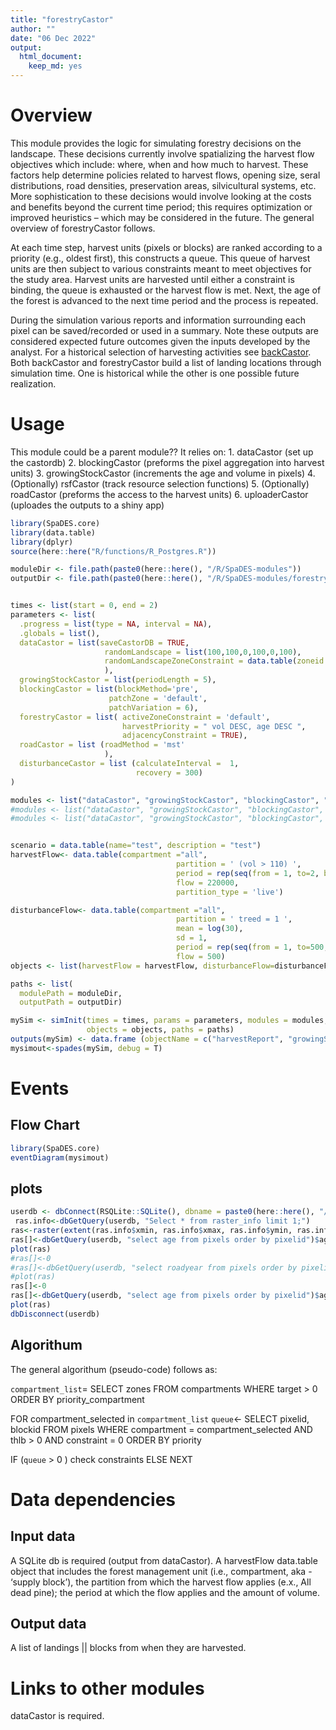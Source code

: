 ```yaml
---
title: "forestryCastor"
author: ""
date: "06 Dec 2022"
output:
  html_document: 
    keep_md: yes
---
```


<!--
Copyright 2023 Province of British Columbia
 
Licensed under the Apache License, Version 2.0 (the "License");
you may not use this file except in compliance with the License.
You may obtain a copy of the License at
 
http://www.apache.org/licenses/LICENSE-2.0
 
Unless required by applicable law or agreed to in writing, software distributed under the License is distributed on an "AS IS" BASIS,
WITHOUT WARRANTIES OR CONDITIONS OF ANY KIND, either express or implied.
See the License for the specific language governing permissions and limitations under the License.-->

# Overview

This module provides the logic for simulating forestry decisions on the landscape. These decisions currently involve spatializing the harvest flow objectives which include: where, when and how much to harvest. These factors help determine policies related to harvest flows, opening size, seral distributions, road densities, preservation areas, silvicultural systems, etc. More sophistication to these decisions would involve looking at the costs and benefits beyond the current time period; this requires optimization or improved heuristics -- which may be considered in the future. The general overview of forestryCastor follows.

At each time step, harvest units (pixels or blocks) are ranked according to a priority (e.g., oldest first), this constructs a queue. This queue of harvest units are then subject to various constraints meant to meet objectives for the study area. Harvest units are harvested until either a constraint is binding, the queue is exhausted or the harvest flow is met. Next, the age of the forest is advanced to the next time period and the process is repeated. 

During the simulation various reports and information surrounding each pixel can be saved/recorded or used in a summary. Note these outputs are considered expected future outcomes given the inputs developed by the analyst. For a historical selection of harvesting activities see [backCastor](https://github.com/bcgov/Castor/tree/master/R/SpaDES-modules/backCastor). Both  backCastor and forestryCastor build a list of landing locations through simulation time. One is historical while the other is one possible future realization.

# Usage
This module could be a parent module?? It relies on: 
1. dataCastor (set up the castordb) 
2. blockingCastor (preforms the pixel aggregation into harvest units)
3. growingStockCastor (increments the age and volume in pixels)
4. (Optionally) rsfCastor (track resource selection functions)
5. (Optionally) roadCastor (preforms the access to the harvest units)
6. uploaderCastor (uploades the outputs to a shiny app)


```r
library(SpaDES.core)
library(data.table)
library(dplyr)
source(here::here("R/functions/R_Postgres.R"))

moduleDir <- file.path(paste0(here::here(), "/R/SpaDES-modules"))
outputDir <- file.path(paste0(here::here(), "/R/SpaDES-modules/forestryCastor/outputs"))


times <- list(start = 0, end = 2)
parameters <- list(
  .progress = list(type = NA, interval = NA),
  .globals = list(),
  dataCastor = list(saveCastorDB = TRUE,
                     randomLandscape = list(100,100,0,100,0,100),
                     randomLandscapeZoneConstraint = data.table(zoneid = 1,  variable = 'age', threshold = 80, type = 'ge', percentage = 0)
                     ),
  growingStockCastor = list(periodLength = 5),
  blockingCastor = list(blockMethod='pre', 
                      patchZone = 'default',
                      patchVariation = 6),
  forestryCastor = list( activeZoneConstraint = 'default', 
                         harvestPriority = " vol DESC, age DESC ", 
                         adjacencyConstraint = TRUE),
  roadCastor = list (roadMethod = 'mst'
                     ),
  disturbanceCastor = list (calculateInterval =  1, 
                            recovery = 300)
)

modules <- list("dataCastor", "growingStockCastor", "blockingCastor", "forestryCastor")
#modules <- list("dataCastor", "growingStockCastor", "blockingCastor", "forestryCastor","roadCastor")
#modules <- list("dataCastor", "growingStockCastor", "blockingCastor", "forestryCastor","roadCastor", "disturbanceCastor")


scenario = data.table(name="test", description = "test")
harvestFlow<- data.table(compartment ="all",
                                     partition = ' (vol > 110) ',
                                     period = rep(seq(from = 1, to=2, by = 1),1), 
                                     flow = 220000,
                                     partition_type = 'live')

disturbanceFlow<- data.table(compartment ="all",
                                     partition = ' treed = 1 ',
                                     mean = log(30),
                                     sd = 1,
                                     period = rep(seq(from = 1, to=500, by = 1),1), 
                                     flow = 500)
objects <- list(harvestFlow = harvestFlow, disturbanceFlow=disturbanceFlow, scenario = scenario)

paths <- list(
  modulePath = moduleDir,
  outputPath = outputDir)

mySim <- simInit(times = times, params = parameters, modules = modules,
                 objects = objects, paths = paths)
outputs(mySim) <- data.frame (objectName = c("harvestReport", "growingStockReport"))
mysimout<-spades(mySim, debug = T)

```

# Events

## Flow Chart

```r
library(SpaDES.core)
eventDiagram(mysimout)
```

## plots
```r
userdb <- dbConnect(RSQLite::SQLite(), dbname = paste0(here::here(), "/R/SpaDES-modules/forestryCastor/test_castordb.sqlite") ) 
 ras.info<-dbGetQuery(userdb, "Select * from raster_info limit 1;")
ras<-raster(extent(ras.info$xmin, ras.info$xmax, ras.info$ymin, ras.info$ymax), nrow = ras.info$nrow, ncol = ras.info$ncell/ras.info$nrow, vals =0, crs = 3005)
ras[]<-dbGetQuery(userdb, "select age from pixels order by pixelid")$age
plot(ras)
#ras[]<-0
#ras[]<-dbGetQuery(userdb, "select roadyear from pixels order by pixelid")$roadyear
#plot(ras)
ras[]<-0
ras[]<-dbGetQuery(userdb, "select age from pixels order by pixelid")$age
plot(ras)
dbDisconnect(userdb)
```
## Algorithum

The general algorithum (pseudo-code) follows as:

`compartment_list`= SELECT zones FROM compartments WHERE target > 0 ORDER BY priority_compartment

FOR compartment_selected in `compartment_list`
`queue`<- SELECT pixelid, blockid FROM pixels WHERE 
            compartment = compartment_selected AND thlb > 0 AND constraint = 0                 ORDER BY priority
               
IF (`queue` > 0 )
  check constraints
ELSE 
  NEXT
        

# Data dependencies

## Input data

A SQLite db is required (output from dataCastor). A harvestFlow data.table object that includes the forest management unit (i.e., compartment, aka - 'supply block'), the partition from which the harvest flow applies (e.x., All dead pine); the period at which the flow applies and the amount of volume.

## Output data

A list of landings || blocks from when they are harvested.

# Links to other modules

dataCastor is required.

